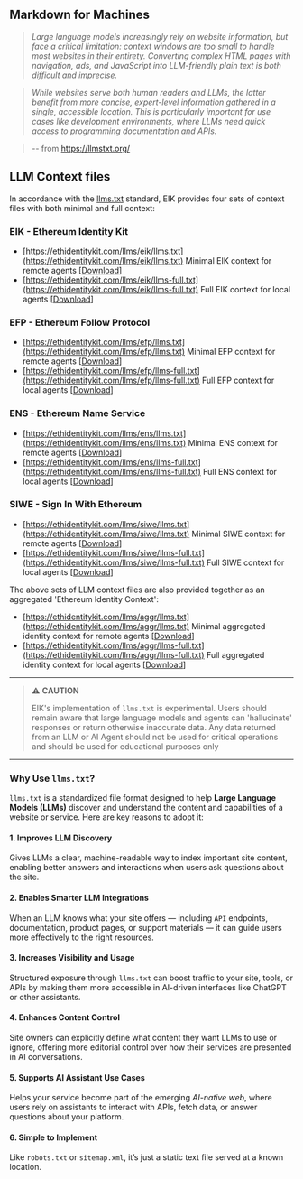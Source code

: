 ## Markdown for Machines
>_Large language models increasingly rely on website information, but face a critical limitation: context windows are too small to handle most websites in their entirety. Converting complex HTML pages with navigation, ads, and JavaScript into LLM-friendly plain text is both difficult and imprecise._

>_While websites serve both human readers and LLMs, the latter benefit from more concise, expert-level information gathered in a single, accessible location. This is particularly important for use cases like development environments, where LLMs need quick access to programming documentation and APIs._

> -- from https://llmstxt.org/


## LLM Context files

In accordance with the [llms.txt](https://llmstxt.org/) standard, EIK provides four sets of context files with both minimal and full context:

### EIK - Ethereum Identity Kit
- [https://ethidentitykit.com/llms/eik/llms.txt](https://ethidentitykit.com/llms/eik/llms.txt) Minimal EIK context for remote agents [<a href="https://ethidentitykit.com/llms/eik/llms.txt" download="llms.txt">Download</a>]
- [https://ethidentitykit.com/llms/eik/llms-full.txt](https://ethidentitykit.com/llms/eik/llms-full.txt) Full EIK context for local agents [<a href="https://ethidentitykit.com/llms/eik/llms-full.txt" download="llms-full.txt">Download</a>]

### EFP - Ethereum Follow Protocol
- [https://ethidentitykit.com/llms/efp/llms.txt](https://ethidentitykit.com/llms/efp/llms.txt) Minimal EFP context for remote agents [<a href="https://ethidentitykit.com/llms/efp/llms.txt" download="llms.txt">Download</a>]
- [https://ethidentitykit.com/llms/efp/llms-full.txt](https://ethidentitykit.com/llms/efp/llms-full.txt) Full EFP context for local agents [<a href="https://ethidentitykit.com/llms/efp/llms-full.txt" download="llms-full.txt">Download</a>]

### ENS - Ethereum Name Service
- [https://ethidentitykit.com/llms/ens/llms.txt](https://ethidentitykit.com/llms/ens/llms.txt) Minimal ENS context for remote agents [<a href="https://ethidentitykit.com/llms/ens/llms.txt" download="llms.txt">Download</a>]
- [https://ethidentitykit.com/llms/ens/llms-full.txt](https://ethidentitykit.com/llms/ens/llms-full.txt) Full ENS context for local agents [<a href="https://ethidentitykit.com/llms/ens/llms-full.txt" download="llms-full.txt">Download</a>]

### SIWE - Sign In With Ethereum
- [https://ethidentitykit.com/llms/siwe/llms.txt](https://ethidentitykit.com/llms/siwe/llms.txt) Minimal SIWE context for remote agents [<a href="https://ethidentitykit.com/llms/siwe/llms.txt" download="llms.txt">Download</a>]
- [https://ethidentitykit.com/llms/siwe/llms-full.txt](https://ethidentitykit.com/llms/siwe/llms-full.txt) Full SIWE context for local agents [<a href="https://ethidentitykit.com/llms/siwe/llms-full.txt" download="llms-full.txt">Download</a>]

The above sets of LLM context files are also provided together as an aggregated 'Ethereum Identity Context':
- [https://ethidentitykit.com/llms/aggr/llms.txt](https://ethidentitykit.com/llms/aggr/llms.txt) Minimal aggregated identity context for remote agents [<a href="https://ethidentitykit.com/llms/aggr/llms.txt" download="llms.txt">Download</a>]
- [https://ethidentitykit.com/llms/aggr/llms-full.txt](https://ethidentitykit.com/llms/aggr/llms-full.txt) Full aggregated identity context for local agents [<a href="https://ethidentitykit.com/aggr/siwe/llms-full.txt" download="llms-full.txt">Download</a>]

---
> ⚠️ **CAUTION**
>
> EIK's implementation of `llms.txt` is experimental.  Users should remain aware that large language models and agents can 'hallucinate' responses or return otherwise inaccurate data.  Any data returned from an LLM or AI Agent should not be used for critical operations and should be used for educational purposes only
---

### Why Use `llms.txt`?

`llms.txt` is a standardized file format designed to help **Large Language Models (LLMs)** discover and understand the content and capabilities of a website or service. Here are key reasons to adopt it:

#### 1. Improves LLM Discovery

Gives LLMs a clear, machine-readable way to index important site content, enabling better answers and interactions when users ask questions about the site.

#### 2. Enables Smarter LLM Integrations

When an LLM knows what your site offers — including `API` endpoints, documentation, product pages, or support materials — it can guide users more effectively to the right resources.

#### 3. Increases Visibility and Usage

Structured exposure through `llms.txt` can boost traffic to your site, tools, or APIs by making them more accessible in AI-driven interfaces like ChatGPT or other assistants.

#### 4. Enhances Content Control

Site owners can explicitly define what content they want LLMs to use or ignore, offering more editorial control over how their services are presented in AI conversations.

#### 5. Supports AI Assistant Use Cases

Helps your service become part of the emerging _AI-native web_, where users rely on assistants to interact with APIs, fetch data, or answer questions about your platform.

#### 6. Simple to Implement

Like `robots.txt` or `sitemap.xml`, it’s just a static text file served at a known location.